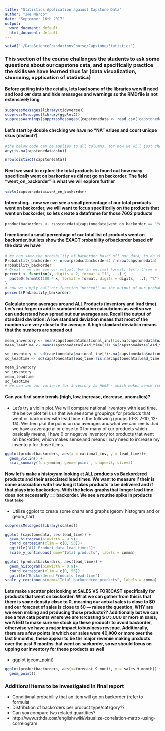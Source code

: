```yaml
---
title: "Statistics Application against Capstone Data"
author: "Joe Marco"
date: "September 16th 2017"
output:
  word_document: default
  html_document: default
---
```

```r
setwd("~/DataScienceFoundationsCourse/Capstone/Statistics")
```

### This section of the course challenges the students to ask some questions about our capstone data, and specifically practice the skills we have learned thus far (data visualization, cleansing, application of statistics) 

#### Before getting into the details, lets load some of the libraries we will need and load our data and hide messages and warnings so the RMD file is not extensively long
```r
suppressMessages(library(tidyverse))
suppressMessages(library(ggplot2))
suppressWarnings(suppressMessages((capstonedata <- read_csv("capstonedata_clean.csv"))))
```

#### Let's start by double checking we have no "NA" values and count unique skus (distinct?)
```r
#the below code can be applies to all columns, for now we will just check all of our skuss (products)
any(is.na(capstonedata$sku))

nrow(distinct(capstonedata)) 
```

#### Next we want to explore the total products to found out how many specifically went on backorder vs did not go on backorder. The field "went_on_backorder" is what we will explore further
```r
table(capstonedata$went_on_backorder)
```

#### Interesting... now we can see a small percentage of our total products went on backorder, we will want to focus specifically on the products that went on backorder, so lets create a dataframe for those 7602 products

```r
productbackorders <- capstonedata[capstonedata$went_on_backorder == "Yes",]
```

#### I mentioned a small percentage of our total list of products went on backorder, but lets show the EXACT probability of backorder based off the data we have
```r
# We can show the probability of backorder based off our data, to do this we will want to divide products that went on backorer over the total amount of products
Probability_backorder <- nrow(productbackorders) / nrow(capstonedata)
Probability_backorder
# Great - we can see our output, but in decimal format, let's throw a function in there to convet the decimal to percent
percent <- function(x, digits = 2, format = "f", ...) {
  paste0(formatC(100 * x, format = format, digits = digits, ...), "%")
}
# now we simply call our function "percent" on the output of our probability
percent(Probability_backorder)
```

#### 

#### Calculate some averages around ALL Products (inventory and lead time). Let's not forget to add in standard deviation calculations as well so we can understand how spread out our averages are. Recall the output of standard deviation: A low standard deviation means that most of the numbers are very close to the average. A high standard deviation means that the numbers are spread out
```r

mean_inventory <- mean(capstonedata$national_inv[!is.na(capstonedata$national_inv)])
mean_leadtime <- mean(capstonedata$lead_time[!is.na(capstonedata$lead_time)])

sd_inventory <- sd(capstonedata$national_inv[!is.na(capstonedata$national_inv)])
sd_leadtime <- sd(capstonedata$lead_time[!is.na(capstonedata$lead_time)])

mean_inventory
sd_inventory
mean_leadtime
sd_leadtime
# We can see our variance for inventory is HUGE - which makes sense (some products have very low inventory, some have very high), while the variance for leadtime is roughly close to the average
```

#### Can you find some trends (high, low, increase, decrease, anomalies)?
* Let's try a violin plot. We will compare national inventory with lead time. the below plot tells us that we see some groupings for products that went on backorder with lead time in the following groups (0-3, 7-10, 12-13). We then plot the poins on our averages and what we can see is that we have a average at or close to 0 for many of our products which basically means, I have 0 or negative inventory for products that went on backorder, which makes sense and means I may need to increase my inventory for those items.
```r
ggplot(productbackorders, aes(x = national_inv, y = lead_time))+
  geom_violin() +
  stat_summary(fun.y=mean, geom="point", shape=23, size=2)
```



#### Now let's make a histogram looking at ALL products vs Backordered products and their associated lead times. We want to measure if their is some association with how long it takes products to be delivered and if that plays into backorders. With the below graphs that longer lead time does not necessarily == backorder. We see a routine spike in products that take 
* Utilize ggplot to create some charts and graphs (geom_histogram and or geom_bar)
```r
suppressMessages(library(scales))

ggplot (capstonedata, aes(lead_time)) + 
  geom_histogram(binwidth = 0.9)+
  coord_cartesian(xlim = c(0, 55))+
  ggtitle("All Product data lead times")+
  scale_y_continuous(name="Total products", labels = comma)

ggplot (productbackorders, aes(lead_time)) + 
  geom_histogram(binwidth = 0.9)+
  coord_cartesian(xlim = c(0, 55)) +
  ggtitle("Backordered Products lead time")
scale_y_continuous(name="Total backordered products", labels = comma)
```

#### Lets make a scatter plot looking at SALES VS FORECAST specifically for products that went on backorder. What we can gather from this is that there is some density close to 0, meaning our actual sales is close to $0 and our forecast of sales is close to $0 --- raises the question, WHY are we even making and producing those products?? Additionally but we can see a few data points where we are forcasting $175,000 or more in sales, we NEED to make sure we stock up these products to avoid backorder, otherwise we have a major impact to business revenue. Additionally, there are a few points in which our sales were 40,000 or more over the last 9 months, these appear to be the major revenue making products over the past 9 months that went on backorder, so we should focus on upping our inventory for these products as well
* ggplot (geom_point)
```r
ggplot(productbackorders, aes(x=forecast_9_month, y = sales_9_month)) +
  geom_point()
```

### Additional items to be investigated in final report
* Conditional probability that an item will go on backorder (refer to formula)
* Distribution of backorders per product type/category??
* Can you compare two related quantities?
* http://www.sthda.com/english/wiki/visualize-correlation-matrix-using-correlogram
